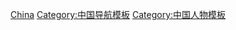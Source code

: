 [[Category:各国相关人物导航模板|China]]
[[Category:中国导航模板|Category:中国导航模板]]
[[Category:中国人物模板|Category:中国人物模板]]
